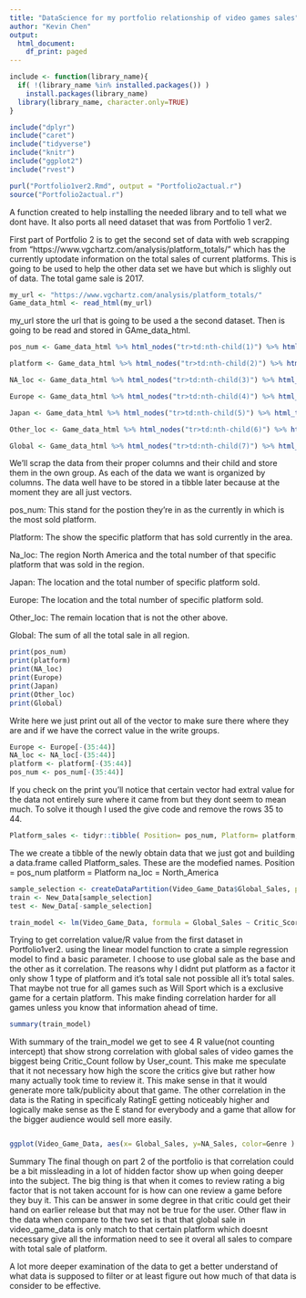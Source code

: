 ```yaml
---
title: "DataScience for my portfolio relationship of video games sales"
author: "Kevin Chen"
output:
  html_document:
    df_print: paged
---
```




```r

include <- function(library_name){
  if( !(library_name %in% installed.packages()) )
    install.packages(library_name) 
  library(library_name, character.only=TRUE)
}

include("dplyr")
include("caret")
include("tidyverse")
include("knitr")
include("ggplot2")
include("rvest")

purl("Portfolio1ver2.Rmd", output = "Portfolio2actual.r")
source("Portfolio2actual.r")
```
A function created to help installing the needed library and to tell what we dont have. It also ports all need dataset that was from Portfolio 1 ver2.

First part of Portfolio 2 is to get the second set of data with web scrapping from "https://www.vgchartz.com/analysis/platform_totals/" which has the currently uptodate information on the total sales of current platforms. This is going to be used to help the other data set we have but which is slighly out of data. The total game sale is 2017.

```r
my_url <- "https://www.vgchartz.com/analysis/platform_totals/"
Game_data_html <- read_html(my_url)

```
my_url store the url that is going to be used a the second dataset. Then is going to be read and stored in GAme_data_html.

```r
pos_num <- Game_data_html %>% html_nodes("tr>td:nth-child(1)") %>% html_text()

platform <- Game_data_html %>% html_nodes("tr>td:nth-child(2)") %>% html_text()

NA_loc <- Game_data_html %>% html_nodes("tr>td:nth-child(3)") %>% html_text()

Europe <- Game_data_html %>% html_nodes("tr>td:nth-child(4)") %>% html_text()

Japan <- Game_data_html %>% html_nodes("tr>td:nth-child(5)") %>% html_text()

Other_loc <- Game_data_html %>% html_nodes("tr>td:nth-child(6)") %>% html_text()

Global <- Game_data_html %>% html_nodes("tr>td:nth-child(7)") %>% html_text()
```
We'll scrap the data from their proper columns and their child and store them in the own group. As each of the data we want is organized by columns. The data well have to be stored in a tibble later because at the moment they are all just vectors.

pos_num: This stand for the postion they're in as the currently in which is the most sold platform.

Platform: The show the specific platform that has sold currently in the area.

Na_loc: The region North America and the total number of that specific platform that was sold in the region.

Japan: The location and the total number of specific platform sold.

Europe: The location and the total number of specific platform sold.

Other_loc: The remain location that is not the other above.

Global: The sum of all the total sale in all region.

```r
print(pos_num)
print(platform)
print(NA_loc)
print(Europe)
print(Japan)
print(Other_loc)
print(Global)
```
Write here we just print out all of the vector to make sure there where they are and if we have the correct value in the write groups. 


```r
Europe <- Europe[-(35:44)]
NA_loc <- NA_loc[-(35:44)]
platform <- platform[-(35:44)]
pos_num <- pos_num[-(35:44)]
```
If you check on the print you'll notice that certain vector had extral value for the data not entirely sure where it came from but they dont seem to mean much. To solve it though I used the give code and remove the rows 35 to 44.

```r
Platform_sales <- tidyr::tibble( Position= pos_num, Platform= platform, North_America= NA_loc, Europe = Europe, Japan= Japan, Other_loc = Other_loc, Global= Global)

```
The we create a tibble of the newly obtain data that we just got and building a data.frame called Platform_sales.
These are the modefied names.
Position = pos_num
platform = Platform
na_loc = North_America


```r

sample_selection <- createDataPartition(Video_Game_Data$Global_Sales, p = 0.75, list = FALSE)
train <- New_Data[sample_selection]
test <- New_Data[-sample_selection]

train_model <- lm(Video_Game_Data, formula = Global_Sales ~ Critic_Score + Critic_Count + Rating + User_Score + User_Count)

```
Trying to get correlation value/R value from the first dataset in Portfolio1ver2.
using the linear model function to crate a simple regression model to find a basic parameter. I choose to use global sale as the base and the other as it correlation. The reasons why I didnt put platform as a factor it only show 1 type of platform and it's total sale not possible all it's total sales. That maybe not true for all games such as Will Sport which is a exclusive game for a certain platform. This make finding correlation harder for all games unless you know that information ahead of time.


```r
summary(train_model)

```
With summary of the train_model we get to see 4 R value(not counting intercept) that show strong correlation with global sales of video games the biggest being Critic_Count follow by User_count. This make me speculate that it not necessary how high the score the critics give but rather how many actually took time to review it. This make sense in that it would generate more talk/publicity about that game. The other correlation in the data is the Rating in specificaly RatingE getting noticeably higher and logically make sense as the E stand for everybody and a game that allow for the bigger audience would sell more easily.


```r




```




```r
ggplot(Video_Game_Data, aes(x= Global_Sales, y=NA_Sales, color=Genre ) ) + geom_point()

```




Summary
The final though on part 2 of the portfolio is that correlation could be a bit missleading in a lot of hidden factor show up when going deeper into the subject. The big thing is that when it comes to review rating a big factor that is not taken account for is how can one review a game before they buy it. This can be answer in some degree in that critic could get their hand on earlier release but that may not be true for the user. Other flaw in the data when compare to the two set is that that global sale in video_game_data is only match to that certain platform which doesnt necessary give all the information need to see it overal all sales to compare with total sale of platform.

A lot more deeper examination of the data to get a better understand of what data is supposed to filter or at least figure out how much of that data is consider to be effective.


